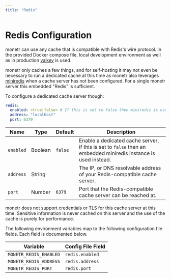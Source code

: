```yaml
---
title: "Redis"
---
```



# Redis Configuration

monetr can use any cache that is compatible with Redis's wire protocol. In the provided Docker compose file, local
development environment as well as in production [valkey](https://github.com/valkey-io/valkey) is used.

monetr only caches a few things, and for self-hosting it may not even be necessary to run a dedicated cache at this time
as monetr also leverages [miniredis](https://github.com/alicebob/miniredis) when a cache server has not been configured.
For a single monetr server this embedded "Redis" is sufficient.

To configure a dedicated cache server though:

```yaml filename="config.yaml"
redis:
  enabled: <true|false> # If this is set to false then miniredis is used.
  address: "localhost"
  port: 6379
```

| **Name**             | **Type** | **Default** | **Description**                                                                                                                                                                                       |
| ---                  | ---      | ---         | ---                                                                                                                                                                                                   |
| `enabled`            | Boolean   | `false` | Enable a dedicated cache server, if this is set to `false` then an embedded miniredis instance is used instead. |
| `address`            | String   |  | The IP, or DNS resolvable address of your Redis-compatible cache server.                                                                                                                                 |
| `port`               | Number   | `6379`      | Port that the Redis-compatible cache server can be reached at.                                                                                                                                                    |

<Callout type="info">
  monetr does not support credentials or TLS for this cache server at this time. Sensitive information is never cached
  on this server and the use of the cache is purely for performance.
</Callout>

The following environment variables map to the following configuration file fields. Each field is documented below.

| Variable               | Config File Field |
| ---                    | ---               |
| `MONETR_REDIS_ENABLED` | `redis.enabled`   |
| `MONETR_REDIS_ADDRESS` | `redis.address`   |
| `MONETR_REDIS_PORT`    | `redis.port`      |

